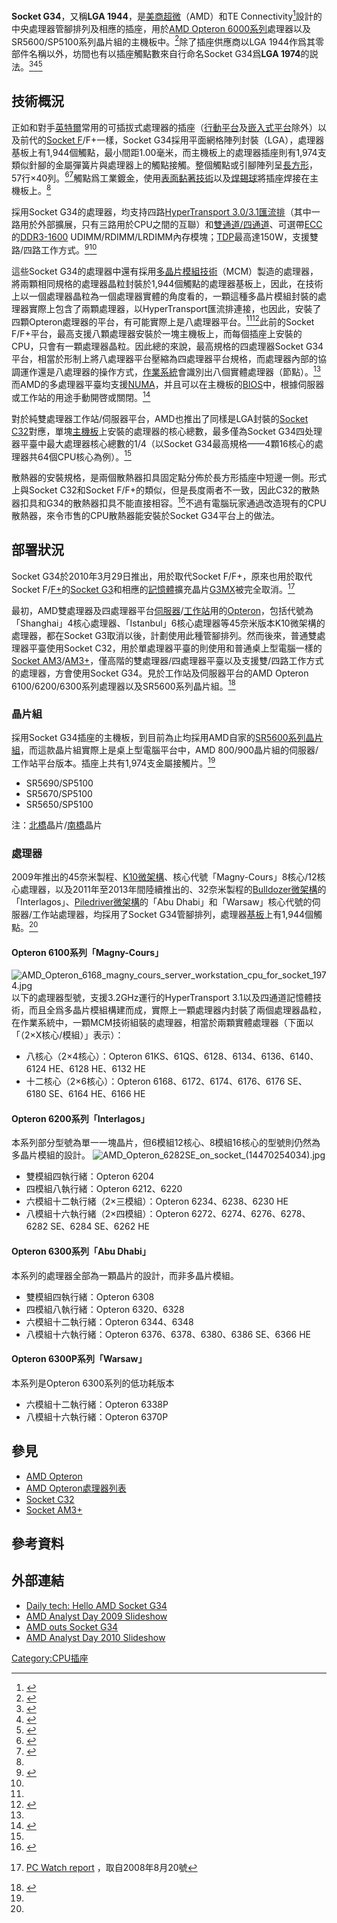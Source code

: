 {{noteTA
|G1=IT}}
{{Infobox CPU socket 
|name = Socket G34 / LGA 1944 / LGA 1974
|image =[[File:Socket_G34.jpg|280px]]
|formfactors = [[覆晶技術|覆晶]]-[[平面網格陣列封裝|平面網格陣列封裝]]
|type = LGA-[[零插拔力插座|ZIF]]
|contacts = 1,974（插座）<br />1,944（CPU）
|protocol = [[HyperTransport|HyperTransport 3.0/3.1]]
|fsb =  系統匯流排：200 MHz<br />HyperTransport 3.0：2.6GHz<br />HyperTransport 3.1：3.2GHz
|voltage = 
|processors = [[AMD_Opteron|AMD Opteron 6000系列]]
}}

'''Socket G34'''，又稱'''LGA 1944'''，是[[超微半導體|美商超微]]（AMD）和TE Connectivity<ref name="tec">{{cite web|title=LGA SOCKET 1944 (G34) SOCKET ASSY|url=http://www.te.com/usa-en/product-2069189-1.html|website=TE Connectivity|accessdate=2015-09-29|archive-date=2015-09-30|archive-url=https://web.archive.org/web/20150930064953/http://www.te.com/usa-en/product-2069189-1.html|dead-url=no}}</ref>設計的中央處理器管腳排列及相應的插座，用於[[AMD_Opteron|AMD Opteron 6000系列]]處理器以及SR5600/SP5100系列晶片組的主機板中。<ref name=Supermicro.com>{{cite web|title=16/12/8/4-Core Compute 解決方案 基於 AMD Opteron™ 6000 系列 (6300P* ready) 處理器 & 搭載 DDR3 記憶體|url=http://www.supermicro.com.tw/G34/|website=Supermicro.com|accessdate=2015-10-22|archive-date=2015-10-15|archive-url=https://web.archive.org/web/20151015052917/http://www.supermicro.com.tw/G34/|dead-url=no}}</ref>除了插座供應商以LGA 1944作爲其零部件名稱以外，坊間也有以插座觸點數來自行命名Socket G34爲'''LGA 1974'''的説法。<ref>{{cite web|title=LGA1944接口 双CPU槽AMD主板日本上市|url=http://digi.tech.qq.com/a/20100520/000216.htm|website=qq.com|accessdate=2015-09-29|archive-date=2015-10-02|archive-url=https://web.archive.org/web/20151002135112/http://digi.tech.qq.com/a/20100520/000216.htm|dead-url=yes}}</ref><ref name="51dzw">{{cite web|title=LGA1944|url=http://www.51dzw.com/embed/embed_73663.html|website=51dzw.com|accessdate=2015-09-29|archive-date=2015-10-01|archive-url=https://web.archive.org/web/20151001163706/http://www.51dzw.com/embed/embed_73663.html|dead-url=no}}</ref><ref>{{cite web|title=Dynatron A13 2U and Up CPU Cooler for AMD G34 Socket LGA1974 Processors, Aluminum Stacked Fin, RoHS Compliant.|url=http://www.directron.com/a13.html|website=directron.com|accessdate=2015-09-29|archive-date=2015-09-30|archive-url=https://web.archive.org/web/20150930020829/http://www.directron.com/a13.html|dead-url=no}}</ref>

== 技術概況 ==
正如和對手[[英特爾|英特爾]]常用的可插拔式處理器的插座（[[行動平台|行動平台]]及[[嵌入式系统|嵌入式平台]]除外）以及前代的[[Socket_F|Socket F]]/F+一樣，Socket G34採用平面網格陣列封裝（LGA），處理器基板上有1,944個觸點，最小間距1.00毫米，而主機板上的處理器插座則有1,974支類似針腳的金屬彈簧片與處理器上的觸點接觸。整個觸點或引腳陣列呈[[長方形|長方形]]，57行×40列。<ref>{{cite web|title=2010年AMD迎来长条处理器：Socket G34|url=http://cpu.zol.com.cn/100/1004181.html|website=zol.com.cn|accessdate=2015-09-28|archive-date=2015-09-29|archive-url=https://web.archive.org/web/20150929084746/http://cpu.zol.com.cn/100/1004181.html|dead-url=no}}</ref><ref name=zol.com1>{{cite web|title=推土机三种封装接口官方照片/规格曝光|url=http://mb.zol.com.cn/247/2471004_all.html|website=zol.com.cn|accessdate=2015-09-28|archive-date=2015-09-29|archive-url=https://web.archive.org/web/20150929044113/http://mb.zol.com.cn/247/2471004_all.html|dead-url=no}}</ref>觸點爲工業鍍[[金|金]]，使用[[表面黏著技術|表面黏著技術]]以及[[焊錫|焊錫球]]將插座焊接在主機板上。<ref name="tec"/>

採用Socket G34的處理器，均支持四路[[HyperTransport|HyperTransport 3.0/3.1匯流排]]（其中一路用於外部擴展，只有三路用於CPU之間的互聯）和[[多通道記憶體技術|雙通道/四通道]]、可選帶[[ECC|ECC]]的[[DDR3_SDRAM|DDR3-1600]] UDIMM/RDIMM/LRDIMM內存模塊；[[TDP|TDP]]最高達150W，支援雙路/四路工作方式。<ref name="mydrivers1">{{cite web|author1=Skyangeles|title=AMD后年迎来长方形处理器：Socket G34|url=http://news.mydrivers.com/1/111/111430.htm|website=mydrivers.com|accessdate=2015-09-28|archive-date=2015-09-29|archive-url=https://web.archive.org/web/20150929113219/http://news.mydrivers.com/1/111/111430.htm|dead-url=no}}</ref><ref name=zol.com1/>

這些Socket G34的處理器中還有採用[[多晶片模組|多晶片模組技術]]（MCM）製造的處理器，將兩顆相同規格的處理器晶粒封裝於1,944個觸點的處理器基板上，因此，在技術上以一個處理器晶粒為一個處理器實體的角度看的，一顆這種多晶片模組封裝的處理器實際上包含了兩顆處理器，以HyperTransport匯流排連接，也因此，安裝了四顆Opteron處理器的平台，有可能實際上是八處理器平台。<ref name="mydrivers1"/><ref name="G34INFO">{{cite web|title=Guide to the AMD Opteron™ 6100 Series Processor|url=http://www.siliconmechanics.com/files/SocketG34Info.pdf|access-date=2015-10-31|archive-url=https://web.archive.org/web/20160304140934/http://www.siliconmechanics.com/files/SocketG34Info.pdf|archive-date=2016-03-04|dead-url=yes}}</ref>此前的Socket F/F+平台，最高支援八顆處理器安裝於一塊主機板上，而每個插座上安裝的CPU，只會有一顆處理器晶粒。因此總的來說，最高規格的四處理器Socket G34平台，相當於形制上將八處理器平台壓縮為四處理器平台規格，而處理器內部的協調運作還是八處理器的操作方式，[[作業系統|作業系統]]會識別出八個實體處理器（節點）。<ref name="G34INFO"/>而AMD的多處理器平臺均支援[[NUMA|NUMA]]，并且可以在主機板的[[BIOS|BIOS]]中，根據伺服器或工作站的用途手動開啓或關閉。<ref>{{cite web|title=AMD Server Solutions Playbook|url=http://www.amd.com/Documents/AMD_Opteron_ServerPlaybook.pdf|website=amd.com|accessdate=2015-10-31|archive-date=2019-02-17|archive-url=https://web.archive.org/web/20190217233006/https://www.amd.com/Documents/AMD_Opteron_ServerPlaybook.pdf|dead-url=no}}</ref>

對於純雙處理器工作站/伺服器平台，AMD也推出了同樣是LGA封裝的[[Socket_C32|Socket C32]]對應，單塊[[主機板|主機板]]上安裝的處理器的核心總數，最多僅為Socket G34四处理器平臺中最大處理器核心總數的1/4（以Socket G34最高規格——4顆16核心的處理器共64個CPU核心為例）。<ref name=zol.com1/>

散熱器的安裝規格，是兩個散熱器扣具固定點分佈於長方形插座中短邊一側。形式上與Socket C32和Socket F/F+的類似，但是長度兩者不一致，因此C32的散熱器扣具和G34的散熱器扣具不能直接相容。<ref>{{cite web|title=Dynatron Corporation Home >> Product Detail >> Server CPU Coolers >> AMD >> Socket G34 Opteron™ 6000 Series|url=http://www.dynatron-corp.com/en/product_list.aspx?cv=1-3-289|deadurl=yes|archiveurl=https://web.archive.org/web/20151017124651/http://www.dynatron-corp.com/en/product_list.aspx?cv=1-3-289|archivedate=2015-10-17|accessdate=2015-10-31}}</ref>不過有電腦玩家通過改造現有的CPU散熱器，來令市售的CPU散熱器能安裝於Socket G34平台上的做法。

== 部署狀況 ==
Socket G34於2010年3月29日推出，用於取代Socket F/F+，原來也用於取代Socket F/[[Socket_F+|F+]]的[[Socket_G3|Socket G3]]和相應的[[記憶體|記憶體]]擴充晶片[[Socket_G3_記憶體擴展器|G3MX]]被完全取消。<ref>{{ja icon}} [http://pc.watch.impress.co.jp/docs/2008/0520/kaigai440.htm  PC Watch report] {{Wayback|url=http://pc.watch.impress.co.jp/docs/2008/0520/kaigai440.htm |date=20170827171523 }}，取自2008年8月20號</ref>

最初，AMD雙處理器及四處理器平台[[伺服器|伺服器]]/[[工作站|工作站]]用的[[AMD_Opteron|Opteron]]，包括代號為「Shanghai」4核心處理器、「Istanbul」6核心處理器等45奈米版本K10微架構的處理器，都在Socket G3取消以後，計劃使用此種管腳排列。然而後來，普通雙處理器平臺使用Socket C32，用於單處理器平臺的則使用和普通桌上型電腦一樣的[[Socket_AM3|Socket AM3]]/[[Socket_AM3+|AM3+]]，僅高階的雙處理器/四處理器平臺以及支援雙/四路工作方式的處理器，方會使用Socket G34。見於工作站及伺服器平台的AMD Opteron 6100/6200/6300系列處理器以及SR5600系列晶片組。<ref name="AMDFAD">{{cite web|title=AMD Financial Analyst Day Patrick Patla Vice President and General Manager, AMD Server Business November 11, 2009 AMD Server Strategy|url=http://phx.corporate-ir.net/External.File?item=UGFyZW50SUQ9MjAzMzJ8Q2hpbGRJRD0tMXxUeXBlPTM=&t=1|accessdate=2015-09-28|archive-date=2015-09-28|archive-url=https://web.archive.org/web/20150928224443/http://phx.corporate-ir.net/External.File?item=UGFyZW50SUQ9MjAzMzJ8Q2hpbGRJRD0tMXxUeXBlPTM=&t=1|dead-url=no}}</ref>

=== 晶片組 ===
{{see also|AMD 800 晶片組系列|AMD 900 晶片組系列}}
採用Socket G34插座的主機板，到目前為止均採用AMD自家的[[AMD_800_芯片组系列|SR5600系列晶片組]]，而這款晶片組實際上是桌上型電腦平台中，AMD 800/900晶片組的伺服器/工作站平台版本。插座上共有1,974支金屬接觸片。<ref name="AMDFAD"/>
* SR5690/SP5100
* SR5670/SP5100
* SR5650/SP5100

注：[[北橋|北橋]]晶片/[[南橋|南橋]]晶片

=== 處理器 ===
2009年推出的45奈米製程、[[AMD_10h|K10微架構]]、核心代號「Magny-Cours」8核心/12核心處理器，以及2011年至2013年間陸續推出的、32奈米製程的[[Bulldozer微架構|Bulldozer微架構]]的「Interlagos」、[[Piledriver微架構|Piledriver微架構]]的「Abu Dhabi」和「Warsaw」核心代號的伺服器/工作站處理器，均採用了Socket G34管腳排列，處理器[[印刷電路板|基板]]上有1,944個觸點。<ref name="AMDFAD"/>

==== Opteron 6100系列「Magny-Cours」 ====
[[File:AMD_Opteron_6168_magny_cours_server_workstation_cpu_for_socket_1974.jpg|thumb]]
{{see also|AMD Opteron處理器列表#Opteron 6100 系列 "Magny-Cours" (45 nm)}}
以下的處理器型號，支援3.2GHz運行的HyperTransport 3.1以及四通道記憶體技術，而且全爲多晶片模組構建而成，實際上一顆處理器内封裝了兩個處理器晶粒，在作業系統中，一顆MCM技術組裝的處理器，相當於兩顆實體處理器（下面以「（2×X核心/模組）」表示）：
* 八核心（2×4核心）：Opteron 61KS、61QS、6128、6134、6136、6140、6124 HE、6128 HE、6132 HE
* 十二核心（2×6核心）：Opteron 6168、6172、6174、6176、6176 SE、6180 SE、6164 HE、6166 HE

==== Opteron 6200系列「Interlagos」 ====
{{see also|AMD Opteron處理器列表#Opteron 6200 系列 "Interlagos" (32 nm)}}
本系列部分型號為單一一塊晶片，但6模組12核心、8模組16核心的型號則仍然為多晶片模組的設計。
[[File:AMD_Opteron_6282SE_on_socket_(14470254034).jpg|thumbnail]]
* 雙模組四執行緒：Opteron 6204
* 四模組八執行緒：Opteron 6212、6220
* 六模組十二執行緒（2×三模組）：Opteron 6234、6238、6230 HE
* 八模組十六執行緒（2×四模組）：Opteron 6272、6274、6276、6278、6282 SE、6284 SE、6262 HE

==== Opteron 6300系列「Abu Dhabi」 ====
{{see also|AMD_Opteron處理器列表#Opteron 6300 系列 "Abu Dhabi" (32 nm)}}
本系列的處理器全部為一顆晶片的設計，而非多晶片模組。
* 雙模組四執行緒：Opteron 6308
* 四模組八執行緒：Opteron 6320、6328
* 六模組十二執行緒：Opteron 6344、6348
* 八模組十六執行緒：Opteron 6376、6378、6380、6386 SE、6366 HE

==== Opteron 6300P系列「Warsaw」 ====
{{see also|AMD_Opteron處理器列表#Opteron 6300P 系列 "Warsaw" (32 nm)}}
本系列是Opteron 6300系列的低功耗版本
* 六模組十二執行緒：Opteron 6338P
* 八模組十六執行緒：Opteron 6370P

== 參見 ==
*[[AMD_Opteron|AMD Opteron]]
*[[AMD_Opteron處理器列表|AMD Opteron處理器列表]]
*[[Socket_C32|Socket C32]]
*[[Socket_AM3+|Socket AM3+]]

== 參考資料 ==
{{reflist}}

== 外部連結 ==
*[https://web.archive.org/web/20120522122341/http://www.dailytech.com/Hello+AMD+Socket+G34/article12400.htm Daily tech: Hello AMD Socket G34]{{en}}
*[http://phx.corporate-ir.net/External.File?item=UGFyZW50SUQ9MjAzMzJ8Q2hpbGRJRD0tMXxUeXBlPTM=&t=1 AMD Analyst Day 2009 Slideshow]{{Wayback|url=http://phx.corporate-ir.net/External.File?item=UGFyZW50SUQ9MjAzMzJ8Q2hpbGRJRD0tMXxUeXBlPTM=&t=1 |date=20150928224443 }}{{en}}
*[http://www.semiaccurate.com/2009/08/24/amd-outs-socket-g34/ AMD outs Socket G34]{{Wayback|url=http://www.semiaccurate.com/2009/08/24/amd-outs-socket-g34/ |date=20150512065033 }}{{en}}
*[http://phx.corporate-ir.net/External.File?item=UGFyZW50SUQ9Njk3NDJ8Q2hpbGRJRD0tMXxUeXBlPTM=&t=1 AMD Analyst Day 2010 Slideshow]{{en}}

{{amdsock}}

[[Category:CPU插座|Category:CPU插座]]